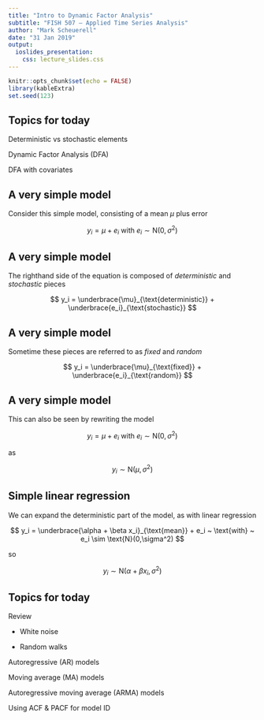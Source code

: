 ```yaml
---
title: "Intro to Dynamic Factor Analysis"
subtitle: "FISH 507 – Applied Time Series Analysis"
author: "Mark Scheuerell"
date: "31 Jan 2019"
output:
  ioslides_presentation:
    css: lecture_slides.css
---
```


```r
knitr::opts_chunk$set(echo = FALSE)
library(kableExtra)
set.seed(123)
```

## Topics for today

Deterministic vs stochastic elements

Dynamic Factor Analysis (DFA)

DFA with covariates


## A very simple model

Consider this simple model, consisting of a mean $\mu$ plus error

$$
y_i = \mu + e_i ~ \text{with} ~ e_i \sim \text{N}(0,\sigma^2)
$$


## A very simple model

The righthand side of the equation is composed of _deterministic_ and _stochastic_ pieces

$$
y_i = \underbrace{\mu}_{\text{deterministic}} + \underbrace{e_i}_{\text{stochastic}}
$$


## A very simple model

Sometime these pieces are referred to as _fixed_ and _random_

$$
y_i = \underbrace{\mu}_{\text{fixed}} + \underbrace{e_i}_{\text{random}}
$$


## A very simple model

This can also be seen by rewriting the model 

$$
y_i = \mu + e_i ~ \text{with} ~ e_i \sim \text{N}(0,\sigma^2)
$$

as

$$
y_i \sim \text{N}(\mu,\sigma^2)
$$


## Simple linear regression

We can expand the deterministic part of the model, as with linear regression

$$
y_i = \underbrace{\alpha + \beta x_i}_{\text{mean}} + e_i ~ \text{with} ~ e_i \sim \text{N}(0,\sigma^2)
$$

so

$$
y_i \sim \text{N}(\alpha + \beta x_i,\sigma^2)
$$


## Topics for today

Review

* White noise  

* Random walks  

Autoregressive (AR) models

Moving average (MA) models

Autoregressive moving average (ARMA) models

Using ACF & PACF for model ID
